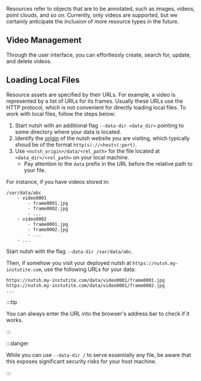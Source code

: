 
Resources refer to objects that are to be annotated, such as images, videos, point clouds, and so on. Currently, only videos are supported, but we certainly anticipate the inclusion of more resource types in the future.

## Video Management

Through the user interface, you can effortlessly create, search for, update, and delete videos.

<VideoPlayer url="https://nutsh-public.s3.eu-central-1.amazonaws.com/doc/video/manage_videos.mp4" />

## Loading Local Files

Resource assets are specified by their URLs. For example, a video is represented by a list of URLs for its frames.
Usually these URLs use the HTTP protocol, which is not convenient for directly loading local files.
To work with local files, follow the steps below:

1. Start nutsh with an additional flag `--data-dir <data_dir>` pointing to some directory where your data is located.
2. Identify the [origin](https://web.dev/same-site-same-origin/#origin) of the nutsh website you are visiting, which typically shoud be of the format `http(s)://<host>(:port)`.
3. Use `<nutsh_origin>/data/<rel_path>` for the file located at `<data_dir>/<rel_path>` on your local machine.
   - Pay attention to the `data` prefix in the URL before the relative path to your file.

For instance, if you have videos stored in:

```
/var/data/abc
    - video0001
        - frame0001.jpg
        - frame0002.jpg
        - ...
    - video0002
        - frame0001.jpg
        - frame0002.jpg
        - ...
    - ...
```

Start nutsh with the flag `--data-dir /var/data/abc`.

Then, if somehow you visit your deployed nutsh at `https://nutsh.my-instutite.com`, use the following URLs for your data:

```
https://nutsh.my-instutite.com/data/video0001/frame0001.jpg
https://nutsh.my-instutite.com/data/video0001/frame0002.jpg
...
```

:::tip

You can always enter the URL into the browser's address bar to check if it works.

:::

:::danger

While you can use `--data-dir /` to serve essentially any file, be aware that this exposes significant security risks for your host machine.

:::

